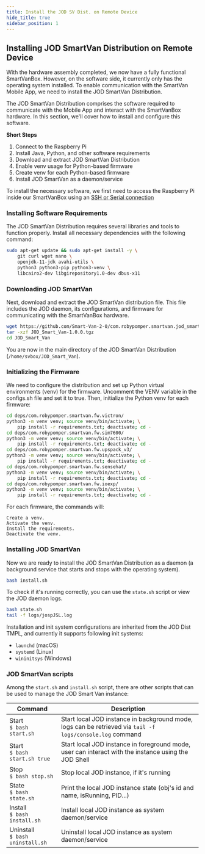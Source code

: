 ```yaml
---
title: Install the JOD SV Dist. on Remote Device
hide_title: true
sidebar_position: 1
---
```


<!--
 FROM   @site/src/components/templates/PageSoftware
 VER    1.0.3
-->





<SoftwareTitle
  name={software_name}
  status={software_status} />

## Installing JOD SmartVan Distribution on Remote Device

With the hardware assembly completed, we now have a fully functional SmartVanBox.
However, on the software side, it currently only has the operating system installed.
To enable communication with the SmartVan Mobile App, we need to install the JOD
SmartVan Distribution.

The JOD SmartVan Distribution comprises the software required to communicate with
the Mobile App and interact with the SmartVanBox hardware. In this section, we'll
cover how to install and configure this software.

**Short Steps**

1. Connect to the Raspberry Pi
1. Install Java, Python, and other software requirements
1. Download and extract JOD SmartVan Distribution
1. Enable venv usage for Python-based firmware
1. Create venv for each Python-based firmware
1. Install JOD SmartVan as a daemon/service

To install the necessary software, we first need to access the Raspberry Pi
inside our SmartVanBox using an [SSH or Serial connection](connect_remote_svbox)

### Installing Software Requirements

The JOD SmartVan Distribution requires several libraries and tools to function
properly. Install all necessary dependencies with the following command:

```sh
sudo apt-get update && sudo apt-get install -y \
    git curl wget nano \
    openjdk-11-jdk avahi-utils \
    python3 python3-pip python3-venv \
    libcairo2-dev libgirepository1.0-dev dbus-x11
```


### Downloading JOD SmartVan

Next, download and extract the JOD SmartVan distribution file. This file
includes the JOD daemon, its configurations, and firmware for communicating with
the SmartVanBox hardware.

```sh
wget https://github.com/Smart-Van-2-0/com.robypomper.smartvan.jod_smart_van/releases/download/1.0.0/JOD_Smart_Van-1.0.0.tgz
tar -xzf JOD_Smart_Van-1.0.0.tgz
cd JOD_Smart_Van
```

You are now in the main directory of the JOD SmartVan Distribution
(`/home/svbox/JOD_Smart_Van`).


### Initializing the Firmware

We need to configure the distribution and set up Python virtual environments
(venv) for the firmware. Uncomment the VENV variable in the configs.sh file and
set it to true. Then, initialize the Python venv for each firmware:

```sh
cd deps/com.robypomper.smartvan.fw.victron/
python3 -m venv venv; source venv/bin/activate; \
    pip install -r requirements.txt; deactivate; cd -
cd deps/com.robypomper.smartvan.fw.sim7600/
python3 -m venv venv; source venv/bin/activate; \
    pip install -r requirements.txt; deactivate; cd -
cd deps/com.robypomper.smartvan.fw.upspack_v3/
python3 -m venv venv; source venv/bin/activate; \
    pip install -r requirements.txt; deactivate; cd -
cd deps/com.robypomper.smartvan.fw.sensehat/
python3 -m venv venv; source venv/bin/activate; \
    pip install -r requirements.txt; deactivate; cd -
cd deps/com.robypomper.smartvan.fw.ioexp/
python3 -m venv venv; source venv/bin/activate; \
    pip install -r requirements.txt; deactivate; cd -
```

For each firmware, the commands will:

```
Create a venv.
Activate the venv.
Install the requirements.
Deactivate the venv.
```


### Installing JOD SmartVan

Now we are ready to install the JOD SmartVan Distribution as a daemon (a
background service that starts and stops with the operating system).

```sh
bash install.sh
```

To check if it's running correctly, you can use the `state.sh` script or view
the JOD daemon logs.

```sh
bash state.sh
tail -f logs/jospJSL.log
```

Installation and init system configurations are inherited from the JOD Dist TMPL,
and currently it supports following init systems:

* `launchd` (macOS)
* `systemd` (Linux)
* `wininitsys` (Windows)


### JOD SmartVan scripts

Among the `start.sh` and `install.sh` script, there are other scripts that can
be used to manage the JOD Smart Van instance:

| Command                                  | Description                                                                                                   |
|------------------------------------------|---------------------------------------------------------------------------------------------------------------|
| Start    <br/>```$ bash start.sh```      | Start local JOD instance in background mode, logs can be retrieved via ```tail -f logs/console.log``` command |
| Start    <br/>```$ bash start.sh true``` | Start local JOD instance in foreground mode, user can interact with the instance using the JOD Shell          |
| Stop     <br/>```$ bash stop.sh```       | Stop local JOD instance, if it's running                                                                      |
| State    <br/>```$ bash state.sh```      | Print the local JOD instance state (obj's id and name, isRunning, PID...)                                     |
| Install  <br/>```$ bash install.sh```    | Install local JOD instance as system daemon/service                                                           |
| Uninstall<br/>```$ bash uninstall.sh```  | Uninstall local JOD instance as system daemon/service                                                         |
